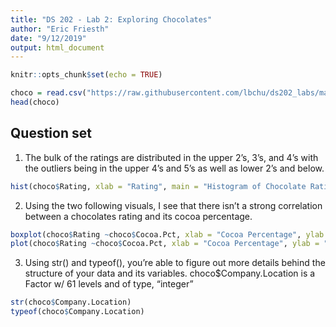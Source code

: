 ```yaml
---
title: "DS 202 - Lab 2: Exploring Chocolates"
author: "Eric Friesth"
date: "9/12/2019"
output: html_document
---
```


```r
knitr::opts_chunk$set(echo = TRUE)
```

 
```r
choco = read.csv("https://raw.githubusercontent.com/lbchu/ds202_labs/master/choco.csv")
head(choco)
```

## Question set
1. The bulk of the ratings are distributed in the upper 2's, 3's, and 4's with the outliers being in the upper 4's and 5's as well as lower 2's and below. 

```r
hist(choco$Rating, xlab = "Rating", main = "Histogram of Chocolate Ratings")
```

2. Using the two following visuals, I see that there isn't a strong correlation between a chocolates rating and its cocoa percentage.

```r
boxplot(choco$Rating ~choco$Cocoa.Pct, xlab = "Cocoa Percentage", ylab = "Rating", main = "Boxplot of Ratings to Cocoa Percentage")
plot(choco$Rating ~choco$Cocoa.Pct, xlab = "Cocoa Percentage", ylab = "Rating", main = "Scatter Plot of Rating to Cocoa Percentage")
```

3. Using str() and typeof(), you're able to figure out more details behind the structure of your data and its variables. choco$Company.Location is a Factor w/ 61 levels and of type, "integer"

```r
str(choco$Company.Location)
typeof(choco$Company.Location)

```


















